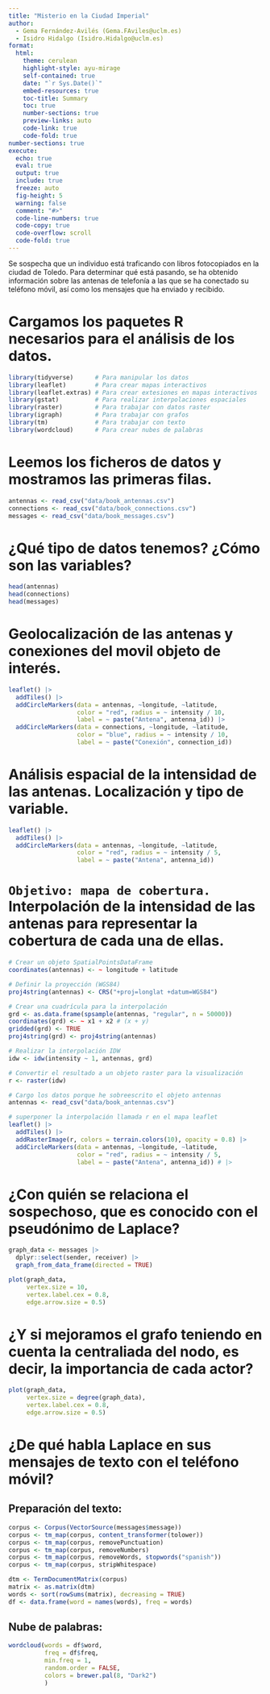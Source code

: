```yaml
---
title: "Misterio en la Ciudad Imperial"
author:
  - Gema Fernández-Avilés (Gema.FAviles@uclm.es)
  - Isidro Hidalgo (Isidro.Hidalgo@uclm.es)
format:
  html:
    theme: cerulean
    highlight-style: ayu-mirage
    self-contained: true
    date: "`r Sys.Date()`"
    embed-resources: true
    toc-title: Summary
    toc: true
    number-sections: true
    preview-links: auto
    code-link: true
    code-fold: true
number-sections: true
execute:
  echo: true
  eval: true
  output: true
  include: true
  freeze: auto
  fig-height: 5
  warning: false
  comment: "#>"
  code-line-numbers: true
  code-copy: true
  code-overflow: scroll
  code-fold: true
---
```


Se sospecha que un individuo está traficando con libros fotocopiados en la ciudad de Toledo. Para determinar qué está pasando, se ha obtenido información sobre las antenas de telefonía a las que se ha conectado su teléfono móvil, así como los mensajes que ha enviado y recibido.


# Cargamos los paquetes **R** necesarios para el análisis de los datos.

```r
library(tidyverse)      # Para manipular los datos
library(leaflet)        # Para crear mapas interactivos
library(leaflet.extras) # Para crear extesiones en mapas interactivos
library(gstat)          # Para realizar interpolaciones espaciales
library(raster)         # Para trabajar con datos raster
library(igraph)         # Para trabajar con grafos
library(tm)             # Para trabajar con texto
library(wordcloud)      # Para crear nubes de palabras
```

# Leemos los ficheros de datos y mostramos las primeras filas.

```r
antennas <- read_csv("data/book_antennas.csv")
connections <- read_csv("data/book_connections.csv")
messages <- read_csv("data/book_messages.csv")
```

# ¿Qué tipo de datos tenemos? ¿Cómo son las variables?

```r
head(antennas)
head(connections)
head(messages)
```

# Geolocalización de las antenas y conexiones del movil objeto de interés.

```r
leaflet() |>
  addTiles() |>
  addCircleMarkers(data = antennas, ~longitude, ~latitude, 
                   color = "red", radius = ~ intensity / 10, 
                   label = ~ paste("Antena", antenna_id)) |>
  addCircleMarkers(data = connections, ~longitude, ~latitude, 
                   color = "blue", radius = ~ intensity / 10, 
                   label = ~ paste("Conexión", connection_id))
```

# Análisis espacial de la intensidad de las antenas. Localización y tipo de variable.

```r
leaflet() |>
  addTiles() |>
  addCircleMarkers(data = antennas, ~longitude, ~latitude, 
                   color = "red", radius = ~ intensity / 5, 
                   label = ~ paste("Antena", antenna_id))
```

# `Objetivo: mapa de cobertura.` Interpolación de la intensidad de las antenas para representar la cobertura de cada una de ellas. 

```r
# Crear un objeto SpatialPointsDataFrame
coordinates(antennas) <- ~ longitude + latitude

# Definir la proyección (WGS84)
proj4string(antennas) <- CRS("+proj=longlat +datum=WGS84")

# Crear una cuadrícula para la interpolación
grd <- as.data.frame(spsample(antennas, "regular", n = 50000))
coordinates(grd) <- ~ x1 + x2 # (x + y)
gridded(grd) <- TRUE
proj4string(grd) <- proj4string(antennas)

# Realizar la interpolación IDW
idw <- idw(intensity ~ 1, antennas, grd)

# Convertir el resultado a un objeto raster para la visualización
r <- raster(idw)

# Cargo los datos porque he sobreescrito el objeto antennas
antennas <- read_csv("data/book_antennas.csv")

# superponer la interpolación llamada r en el mapa leaflet
leaflet() |>
  addTiles() |>
  addRasterImage(r, colors = terrain.colors(10), opacity = 0.8) |>
  addCircleMarkers(data = antennas, ~longitude, ~latitude, 
                   color = "red", radius = ~ intensity / 5, 
                   label = ~ paste("Antena", antenna_id)) # |>

```

# ¿Con quién se relaciona el sospechoso, que es conocido con el pseudónimo de **Laplace**?

```r
graph_data <- messages |>
  dplyr::select(sender, receiver) |>
  graph_from_data_frame(directed = TRUE)

plot(graph_data, 
     vertex.size = 10, 
     vertex.label.cex = 0.8, 
     edge.arrow.size = 0.5)
```

# ¿Y si mejoramos el grafo teniendo en cuenta la centraliada del nodo, es decir, la importancia de cada actor? 

```r
plot(graph_data, 
     vertex.size = degree(graph_data), 
     vertex.label.cex = 0.8, 
     edge.arrow.size = 0.5)
```

# ¿De qué habla Laplace en sus mensajes de texto con el teléfono móvil?

## Preparación del texto:

```r
corpus <- Corpus(VectorSource(messages$message))
corpus <- tm_map(corpus, content_transformer(tolower))
corpus <- tm_map(corpus, removePunctuation)
corpus <- tm_map(corpus, removeNumbers)
corpus <- tm_map(corpus, removeWords, stopwords("spanish"))
corpus <- tm_map(corpus, stripWhitespace)

dtm <- TermDocumentMatrix(corpus)
matrix <- as.matrix(dtm)
words <- sort(rowSums(matrix), decreasing = TRUE)
df <- data.frame(word = names(words), freq = words)
```

## Nube de palabras:

```r
wordcloud(words = df$word, 
          freq = df$freq, 
          min.freq = 1, 
          random.order = FALSE, 
          colors = brewer.pal(8, "Dark2")
          )
```
